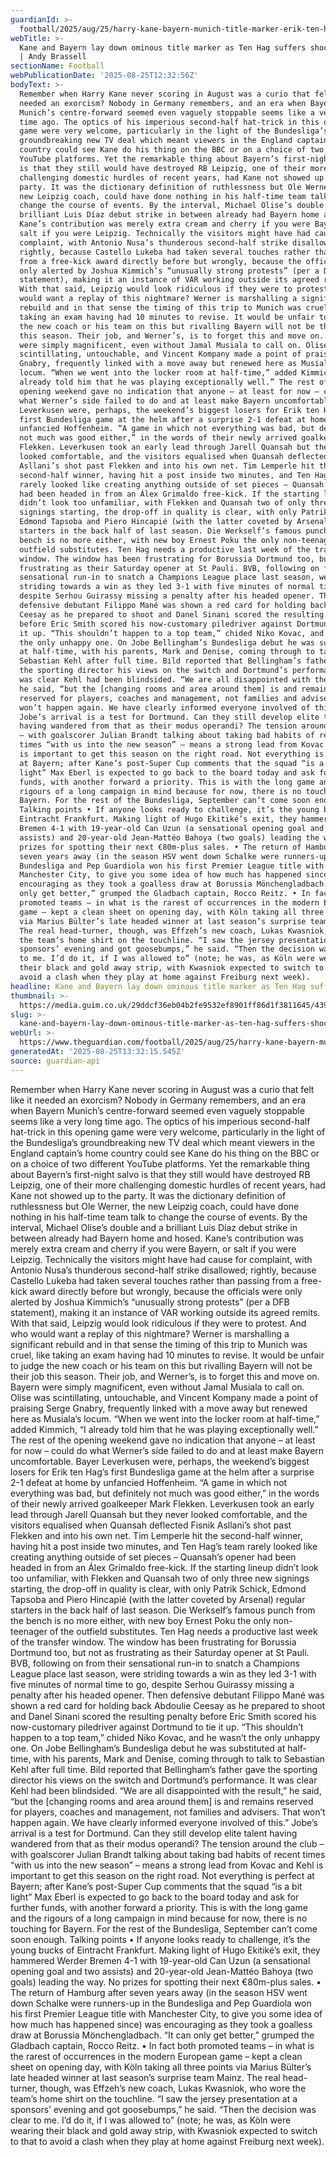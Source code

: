 ```yaml
---
guardianId: >-
  football/2025/aug/25/harry-kane-bayern-munich-title-marker-erik-ten-hag-bundesliga
webTitle: >-
  Kane and Bayern lay down ominous title marker as Ten Hag suffers shock defeat
  | Andy Brassell
sectionName: Football
webPublicationDate: '2025-08-25T12:32:56Z'
bodyText: >-
  Remember when Harry Kane never scoring in August was a curio that felt like it
  needed an exorcism? Nobody in Germany remembers, and an era when Bayern
  Munich’s centre-forward seemed even vaguely stoppable seems like a very long
  time ago. The optics of his imperious second-half hat-trick in this opening
  game were very welcome, particularly in the light of the Bundesliga’s
  groundbreaking new TV deal which meant viewers in the England captain’s home
  country could see Kane do his thing on the BBC or on a choice of two different
  YouTube platforms. Yet the remarkable thing about Bayern’s first-night salvo
  is that they still would have destroyed RB Leipzig, one of their more
  challenging domestic hurdles of recent years, had Kane not showed up to the
  party. It was the dictionary definition of ruthlessness but Ole Werner, the
  new Leipzig coach, could have done nothing in his half-time team talk to
  change the course of events. By the interval, Michael Olise’s double and a
  brilliant Luis Díaz debut strike in between already had Bayern home and hosed.
  Kane’s contribution was merely extra cream and cherry if you were Bayern, or
  salt if you were Leipzig. Technically the visitors might have had cause for
  complaint, with Antonio Nusa’s thunderous second-half strike disallowed;
  rightly, because Castello Lukeba had taken several touches rather than passing
  from a free-kick award directly before but wrongly, because the officials were
  only alerted by Joshua Kimmich’s “unusually strong protests” (per a DFB
  statement), making it an instance of VAR working outside its agreed remits.
  With that said, Leipzig would look ridiculous if they were to protest. And who
  would want a replay of this nightmare? Werner is marshalling a significant
  rebuild and in that sense the timing of this trip to Munich was cruel, like
  taking an exam having had 10 minutes to revise. It would be unfair to judge
  the new coach or his team on this but rivalling Bayern will not be their job
  this season. Their job, and Werner’s, is to forget this and move on. Bayern
  were simply magnificent, even without Jamal Musiala to call on. Olise was
  scintillating, untouchable, and Vincent Kompany made a point of praising Serge
  Gnabry, frequently linked with a move away but renewed here as Musiala’s
  locum. “When we went into the locker room at half-time,” added Kimmich, “I
  already told him that he was playing exceptionally well.” The rest of the
  opening weekend gave no indication that anyone – at least for now – could do
  what Werner’s side failed to do and at least make Bayern uncomfortable. Bayer
  Leverkusen were, perhaps, the weekend’s biggest losers for Erik ten Hag’s
  first Bundesliga game at the helm after a surprise 2-1 defeat at home by
  unfancied Hoffenheim. “A game in which not everything was bad, but definitely
  not much was good either,” in the words of their newly arrived goalkeeper Mark
  Flekken. Leverkusen took an early lead through Jarell Quansah but they never
  looked comfortable, and the visitors equalised when Quansah deflected Fisnik
  Asllani’s shot past Flekken and into his own net. Tim Lemperle hit the
  second-half winner, having hit a post inside two minutes, and Ten Hag’s team
  rarely looked like creating anything outside of set pieces – Quansah’s opener
  had been headed in from an Álex Grimaldo free-kick. If the starting lineup
  didn’t look too unfamiliar, with Flekken and Quansah two of only three new
  signings starting, the drop-off in quality is clear, with only Patrik Schick,
  Edmond Tapsoba and Piero Hincapié (with the latter coveted by Arsenal) regular
  starters in the back half of last season. Die Werkself’s famous punch from the
  bench is no more either, with new boy Ernest Poku the only non-teenager of the
  outfield substitutes. Ten Hag needs a productive last week of the transfer
  window. The window has been frustrating for Borussia Dortmund too, but not as
  frustrating as their Saturday opener at St Pauli. BVB, following on from their
  sensational run-in to snatch a Champions League place last season, were
  striding towards a win as they led 3-1 with five minutes of normal time to go,
  despite Serhou Guirassy missing a penalty after his headed opener. Then
  defensive debutant Filippo Mané was shown a red card for holding back Abdoulie
  Ceesay as he prepared to shoot and Danel Sinani scored the resulting penalty
  before Eric Smith scored his now-customary piledriver against Dortmund to tie
  it up. “This shouldn’t happen to a top team,” chided Niko Kovac, and he wasn’t
  the only unhappy one. On Jobe Bellingham’s Bundesliga debut he was substituted
  at half-time, with his parents, Mark and Denise, coming through to talk to
  Sebastian Kehl after full time. Bild reported that Bellingham’s father gave
  the sporting director his views on the switch and Dortmund’s performance. It
  was clear Kehl had been blindsided. “We are all disappointed with the result,”
  he said, “but the [changing rooms and area around them] is and remains
  reserved for players, coaches and management, not families and advisers. That
  won’t happen again. We have clearly informed everyone involved of this.”
  Jobe’s arrival is a test for Dortmund. Can they still develop elite talent
  having wandered from that as their modus operandi? The tension around the club
  – with goalscorer Julian Brandt talking about taking bad habits of recent
  times “with us into the new season” – means a strong lead from Kovac and Kehl
  is important to get this season on the right road. Not everything is perfect
  at Bayern; after Kane’s post-Super Cup comments that the squad “is a bit
  light” Max Eberl is expected to go back to the board today and ask for further
  funds, with another forward a priority. This is with the long game and the
  rigours of a long campaign in mind because for now, there is no touching for
  Bayern. For the rest of the Bundesliga, September can’t come soon enough.
  Talking points • If anyone looks ready to challenge, it’s the young bucks of
  Eintracht Frankfurt. Making light of Hugo Ekitiké’s exit, they hammered Werder
  Bremen 4-1 with 19-year-old Can Uzun (a sensational opening goal and two
  assists) and 20-year-old Jean-Mattéo Bahoya (two goals) leading the way. No
  prizes for spotting their next €80m-plus sales. • The return of Hamburg after
  seven years away (in the season HSV went down Schalke were runners-up in the
  Bundesliga and Pep Guardiola won his first Premier League title with
  Manchester City, to give you some idea of how much has happened since) was
  encouraging as they took a goalless draw at Borussia Mönchengladbach. “It can
  only get better,” grumped the Gladbach captain, Rocco Reitz. • In fact both
  promoted teams – in what is the rarest of occurrences in the modern European
  game – kept a clean sheet on opening day, with Köln taking all three points
  via Marius Bülter’s late headed winner at last season’s surprise team Mainz.
  The real head-turner, though, was Effzeh’s new coach, Lukas Kwasniok, who wore
  the team’s home shirt on the touchline. “I saw the jersey presentation at a
  sponsors’ evening and got goosebumps,” he said. “Then the decision was clear
  to me. I’d do it, if I was allowed to” (note; he was, as Köln were wearing
  their black and gold away strip, with Kwasniok expected to switch to that to
  avoid a clash when they play at home against Freiburg next week).
headline: Kane and Bayern lay down ominous title marker as Ten Hag suffers shock defeat
thumbnail: >-
  https://media.guim.co.uk/29ddcf36eb04b2fe9532ef8901ff86d1f3811645/439_0_3974_3178/500.jpg
slug: >-
  kane-and-bayern-lay-down-ominous-title-marker-as-ten-hag-suffers-shock-defeat-or-andy-brassell
webUrl: >-
  https://www.theguardian.com/football/2025/aug/25/harry-kane-bayern-munich-title-marker-erik-ten-hag-bundesliga
generatedAt: '2025-08-25T13:32:15.545Z'
source: guardian-api
---
```

Remember when Harry Kane never scoring in August was a curio that felt like it needed an exorcism? Nobody in Germany remembers, and an era when Bayern Munich’s centre-forward seemed even vaguely stoppable seems like a very long time ago. The optics of his imperious second-half hat-trick in this opening game were very welcome, particularly in the light of the Bundesliga’s groundbreaking new TV deal which meant viewers in the England captain’s home country could see Kane do his thing on the BBC or on a choice of two different YouTube platforms. Yet the remarkable thing about Bayern’s first-night salvo is that they still would have destroyed RB Leipzig, one of their more challenging domestic hurdles of recent years, had Kane not showed up to the party. It was the dictionary definition of ruthlessness but Ole Werner, the new Leipzig coach, could have done nothing in his half-time team talk to change the course of events. By the interval, Michael Olise’s double and a brilliant Luis Díaz debut strike in between already had Bayern home and hosed. Kane’s contribution was merely extra cream and cherry if you were Bayern, or salt if you were Leipzig. Technically the visitors might have had cause for complaint, with Antonio Nusa’s thunderous second-half strike disallowed; rightly, because Castello Lukeba had taken several touches rather than passing from a free-kick award directly before but wrongly, because the officials were only alerted by Joshua Kimmich’s “unusually strong protests” (per a DFB statement), making it an instance of VAR working outside its agreed remits. With that said, Leipzig would look ridiculous if they were to protest. And who would want a replay of this nightmare? Werner is marshalling a significant rebuild and in that sense the timing of this trip to Munich was cruel, like taking an exam having had 10 minutes to revise. It would be unfair to judge the new coach or his team on this but rivalling Bayern will not be their job this season. Their job, and Werner’s, is to forget this and move on. Bayern were simply magnificent, even without Jamal Musiala to call on. Olise was scintillating, untouchable, and Vincent Kompany made a point of praising Serge Gnabry, frequently linked with a move away but renewed here as Musiala’s locum. “When we went into the locker room at half-time,” added Kimmich, “I already told him that he was playing exceptionally well.” The rest of the opening weekend gave no indication that anyone – at least for now – could do what Werner’s side failed to do and at least make Bayern uncomfortable. Bayer Leverkusen were, perhaps, the weekend’s biggest losers for Erik ten Hag’s first Bundesliga game at the helm after a surprise 2-1 defeat at home by unfancied Hoffenheim. “A game in which not everything was bad, but definitely not much was good either,” in the words of their newly arrived goalkeeper Mark Flekken. Leverkusen took an early lead through Jarell Quansah but they never looked comfortable, and the visitors equalised when Quansah deflected Fisnik Asllani’s shot past Flekken and into his own net. Tim Lemperle hit the second-half winner, having hit a post inside two minutes, and Ten Hag’s team rarely looked like creating anything outside of set pieces – Quansah’s opener had been headed in from an Álex Grimaldo free-kick. If the starting lineup didn’t look too unfamiliar, with Flekken and Quansah two of only three new signings starting, the drop-off in quality is clear, with only Patrik Schick, Edmond Tapsoba and Piero Hincapié (with the latter coveted by Arsenal) regular starters in the back half of last season. Die Werkself’s famous punch from the bench is no more either, with new boy Ernest Poku the only non-teenager of the outfield substitutes. Ten Hag needs a productive last week of the transfer window. The window has been frustrating for Borussia Dortmund too, but not as frustrating as their Saturday opener at St Pauli. BVB, following on from their sensational run-in to snatch a Champions League place last season, were striding towards a win as they led 3-1 with five minutes of normal time to go, despite Serhou Guirassy missing a penalty after his headed opener. Then defensive debutant Filippo Mané was shown a red card for holding back Abdoulie Ceesay as he prepared to shoot and Danel Sinani scored the resulting penalty before Eric Smith scored his now-customary piledriver against Dortmund to tie it up. “This shouldn’t happen to a top team,” chided Niko Kovac, and he wasn’t the only unhappy one. On Jobe Bellingham’s Bundesliga debut he was substituted at half-time, with his parents, Mark and Denise, coming through to talk to Sebastian Kehl after full time. Bild reported that Bellingham’s father gave the sporting director his views on the switch and Dortmund’s performance. It was clear Kehl had been blindsided. “We are all disappointed with the result,” he said, “but the [changing rooms and area around them] is and remains reserved for players, coaches and management, not families and advisers. That won’t happen again. We have clearly informed everyone involved of this.” Jobe’s arrival is a test for Dortmund. Can they still develop elite talent having wandered from that as their modus operandi? The tension around the club – with goalscorer Julian Brandt talking about taking bad habits of recent times “with us into the new season” – means a strong lead from Kovac and Kehl is important to get this season on the right road. Not everything is perfect at Bayern; after Kane’s post-Super Cup comments that the squad “is a bit light” Max Eberl is expected to go back to the board today and ask for further funds, with another forward a priority. This is with the long game and the rigours of a long campaign in mind because for now, there is no touching for Bayern. For the rest of the Bundesliga, September can’t come soon enough. Talking points • If anyone looks ready to challenge, it’s the young bucks of Eintracht Frankfurt. Making light of Hugo Ekitiké’s exit, they hammered Werder Bremen 4-1 with 19-year-old Can Uzun (a sensational opening goal and two assists) and 20-year-old Jean-Mattéo Bahoya (two goals) leading the way. No prizes for spotting their next €80m-plus sales. • The return of Hamburg after seven years away (in the season HSV went down Schalke were runners-up in the Bundesliga and Pep Guardiola won his first Premier League title with Manchester City, to give you some idea of how much has happened since) was encouraging as they took a goalless draw at Borussia Mönchengladbach. “It can only get better,” grumped the Gladbach captain, Rocco Reitz. • In fact both promoted teams – in what is the rarest of occurrences in the modern European game – kept a clean sheet on opening day, with Köln taking all three points via Marius Bülter’s late headed winner at last season’s surprise team Mainz. The real head-turner, though, was Effzeh’s new coach, Lukas Kwasniok, who wore the team’s home shirt on the touchline. “I saw the jersey presentation at a sponsors’ evening and got goosebumps,” he said. “Then the decision was clear to me. I’d do it, if I was allowed to” (note; he was, as Köln were wearing their black and gold away strip, with Kwasniok expected to switch to that to avoid a clash when they play at home against Freiburg next week).
